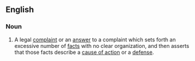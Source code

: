 ==English==
===Noun===
{{en-noun|head=[[shotgun]] [[pleading]]}}
# {{context|legal|lang=en}} A legal [[complaint]] or an [[answer]] to a complaint which sets forth an excessive number of [[fact]]s with no clear organization, and then asserts that those facts describe a [[cause of action]] or a [[defense]].